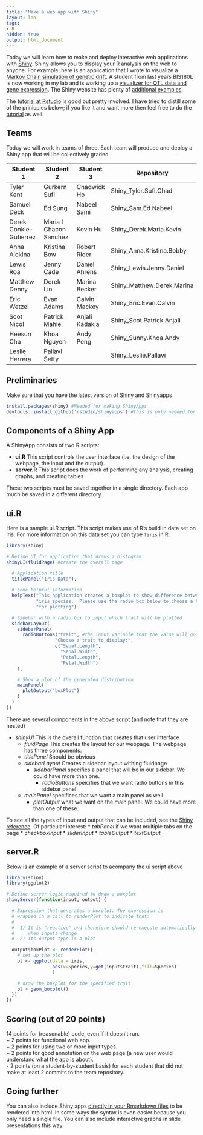 ```yaml
---
title: "Make a web app with Shiny"
layout: lab
tags:
- R
hidden: true
output: html_document
---
```


Today we will learn how to make and deploy interactive web applications with [Shiny](http://shiny.rstudio.com/).  Shiny allows you to display your R analysis on the web to anyone.  For example, here is an application that I wrote to visualize a [Markov Chain simulation of genetic drift](http://symposium.plb.ucdavis.edu:3838/MarkovDrift/).  A student from last years BIS180L is now working in my lab and is working up a [visualizer for QTL data and gene expression](http://symposium.plb.ucdavis.edu:3838/QTL-Visualization/).  The Shiny website has plenty of [additional examples](http://shiny.rstudio.com/gallery/).

The [tutorial at Rstudio](http://shiny.rstudio.com/tutorial/) is good but pretty involved.  I have tried to distill some of the prinicples below; if you like it and want more then feel free to do the [tutorial](http://shiny.rstudio.com/tutorial/) as well.

## Teams

Today we will work in teams of three.  Each team will produce and deploy a Shiny app that will be collectively graded.

| Student 1              | Student 2              | Student 3      | Repository                 |
|------------------------|------------------------|----------------|----------------------------|
| Tyler Kent             | Gurkern Sufi           | Chadwick Ho    | Shiny_Tyler.Sufi.Chad      |
| Samuel Deck            | Ed Sung                | Nabeel Sami    | Shiny_Sam.Ed.Nabeel        |
| Derek Conkle-Gutierrez | Maria I Chacon Sanchez | Kevin Hu       | Shiny_Derek.Maria.Kevin    |
| Anna Alekina           | Kristina Bow           | Robert Rider   | Shiny_Anna.Kristina.Bobby  |
| Lewis Roa              | Jenny Cade             | Daniel Ahrens  | Shiny_Lewis.Jenny.Daniel   |
| Matthew Denny          | Derek Lin              | Marina Becker  | Shiny_Matthew.Derek.Marina |
| Eric Wetzel            | Evan Adams             | Calvin Mackey  | Shiny_Eric.Evan.Calvin     |
| Scot Nicol             | Patrick Mahle          | Anjali Kadakia | Shiny_Scot.Patrick.Anjali  |
| Heesun Cha             | Khoa Nguyen            | Andy Peng      | Shiny_Sunny.Khoa.Andy      |
| Leslie Herrera         | Pallavi Setty          |                | Shiny_Leslie.Pallavi       |


## Preliminaries

Make sure that you have the latest version of Shiny and Shinyapps

```r
install.packages(shiny) #Needed for making ShinyApps
devtools::install_github('rstudio/shinyapps') #this is only needed for deployment on the shinyapp web server.
```


## Components of a Shiny App

A ShinyApp consists of two R scripts:

* __ui.R__ This script controls the user interface (i.e. the design of the webpage, the input and the output).
* __server.R__ This script does the work of performing any analysis, creating graphs, and creating tables

These two scripts must be saved together in a single directory.  Each app much be saved in a different directory.

## ui.R

Here is a sample ui.R script.  This script makes use of R's build in data set on iris.  For more information on this data set you can type `?iris` in R.

``` r
library(shiny)

# Define UI for application that draws a histogram
shinyUI(fluidPage( #create the overall page

  # Application title
  titlePanel("Iris Data"),
  
  # Some helpful information
  helpText("This application creates a boxplot to show difference between",
           "iris species.  Please use the radio box below to choose a trait",
           "for plotting")

  # Sidebar with a radio box to input which trait will be plotted
  sidebarLayout(
    sidebarPanel(
      radioButtons("trait", #the input variable that the value will go into
                  "Choose a trait to display:",
                  c("Sepal.Length",
                    "Sepal.Width",
                    "Petal.Length",
                    "Petal.Width")
    ),

    # Show a plot of the generated distribution
    mainPanel(
      plotOutput("boxPlot")
    )
  )
))
```

There are several components in the above script (and note that they are nested)

* _shinyUI_ This is the overall function that creates that user interface
  * _fluidPage_ This creates the layout for our webpage.  The webpage has three components:
  * _titlePanel_ Should be obvious
  * _sidebarLayout_ Creates a sidebar layout withing fluidpage
    * _sidebarPanel_ specifies a panel that will be in our sidebar.  We could have more than one.
      * _radioButtons_ speicifies that we want radio buttons in this sidebar panel
  * _mainPanel_ specifices that we want a main panel as well
    * _plotOutput_ what we want on the main panel.  We could have more than one of these.

To see all the types of input and output that can be included, see the [Shiny reference](http://shiny.rstudio.com/reference/shiny/latest/).  Of particular interest:
* _tabPanel_ if we want multiple tabs on the page
* _checkboxInput_
* _sliderInput_
* _tableOutput_
* _textOutput_

## server.R
Below is an example of a server script to acompany the ui script above

```r
library(shiny)
library(ggplot2)

# Define server logic required to draw a boxplot
shinyServer(function(input, output) {

  # Expression that generates a boxplot. The expression is
  # wrapped in a call to renderPlot to indicate that:
  #
  #  1) It is "reactive" and therefore should re-execute automatically
  #     when inputs change
  #  2) Its output type is a plot

  output$boxPlot <- renderPlot({
    # set up the plot
    pl <- ggplot(data = iris,
                 aes(x=Species,y=get(input$trait),fill=Species)
                 )

    # draw the boxplot for the specified trait
    pl + geom_boxplot()
  })
})
```

## Scoring (out of 20 points)

14 points for (reasonable) code, even if it doesn't run.  
+ 2 points for functional web app.  
+ 2 points for using two or more input types.  
+ 2 points for good annotation on the web page (a new user would understand what the app is about).  
- 2 points (on a student-by-student basis) for each student that did not make at least 2 commits to the team repository.


## Going further

You can also include Shiny apps [directly in your Rmarkdown files](http://rmarkdown.rstudio.com/authoring_shiny.html) to be rendered into html.  In some ways the syntax is even easier because you only need a single file.  You can also include interactive graphs in slide presentations this way.